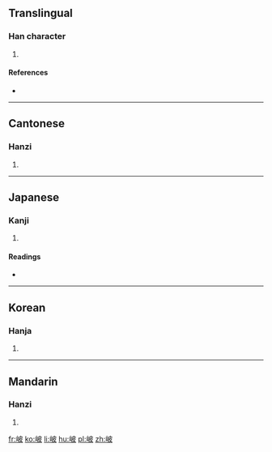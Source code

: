 ==Translingual==

===Han character===
{{Han char|rn=46|rad=山|as=05|sn=8|four=24747|canj=UDHE|ids=⿰山皮}}

# {{defn|Han|sort=山05}}

====References====
* {{Han ref|kx=0309.090|dkj=07975|dj=0609.050|hdz=10769.030|uh=5CA5|ud=23717|bh=CC69|bd=52329}}

----

==Cantonese==

===Hanzi===
{{yue-hanzi|jyut=[[bei1]], [[pei4]], [[po1]]|y=bei1, pei4, po1}}

# {{defn|lang=yue|sort=山05}}

----

==Japanese==

===Kanji===
{{ja-kanji|grade=|rs=山05}}

# {{defn|lang=ja|sort=山05}}

====Readings====
* {{ja-readings|on=[[は]] (ha)|kun=[[くずれるさま]] (kuzurerusama)}}

----

==Korean==

===Hanja===
{{ko-hanja|hangeul=파|rv=pa|mr=p'a}}

# {{defn|lang=ko|sort=山05}}

----

==Mandarin==

===Hanzi===
{{cmn-hanzi|pin=[[pō]] ([[po1]]), [[bēi]] ([[bei1]])|wg=p'o<sup>1</sup>, pei<sup>1</sup>}}

# {{defn|lang=cmn|sort=山05}}

[[fr:岥]]
[[ko:岥]]
[[li:岥]]
[[hu:岥]]
[[pl:岥]]
[[zh:岥]]